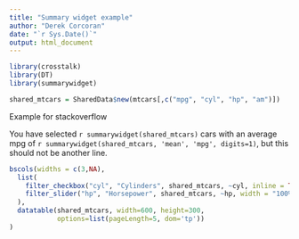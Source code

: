 ```yaml
---
title: "Summary widget example"
author: "Derek Corcoran"
date: "`r Sys.Date()`"
output: html_document
---
```



```r
library(crosstalk)
library(DT)
library(summarywidget)

shared_mtcars = SharedData$new(mtcars[,c("mpg", "cyl", "hp", "am")])
```

Example for stackoverflow

You have selected `r summarywidget(shared_mtcars)` cars with an average mpg of
`r summarywidget(shared_mtcars, 'mean', 'mpg', digits=1)`, but this should not be another line. 


```r
bscols(widths = c(3,NA),
  list(
    filter_checkbox("cyl", "Cylinders", shared_mtcars, ~cyl, inline = TRUE),
    filter_slider("hp", "Horsepower", shared_mtcars, ~hp, width = "100%")
  ),
  datatable(shared_mtcars, width=600, height=300, 
            options=list(pageLength=5, dom='tp'))
)
```
